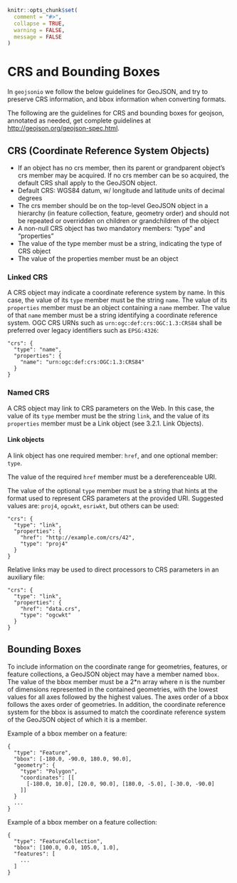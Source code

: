 <!--
%\VignetteEngine{knitr::knitr}
%\VignetteIndexEntry{CRS and Bounding Boxes}
-->

```r
knitr::opts_chunk$set(
  comment = "#>",
  collapse = TRUE,
  warning = FALSE, 
  message = FALSE
)
```

CRS and Bounding Boxes
======================

In `geojsonio` we follow the below guidelines for GeoJSON, and try to preserve CRS information, and bbox information when converting formats. 

The following are the guidelines for CRS and bounding boxes for geojson, annotated as needed, get complete guidelines at [http://geojson.org/geojson-spec.html](http://geojson.org/geojson-spec.html).

## CRS (Coordinate Reference System Objects)

* If an object has no crs member, then its parent or grandparent object's crs member may be acquired. If no crs member can be so acquired, the default CRS shall apply to the GeoJSON object.
* Default CRS: WGS84 datum, w/ longitude and latitude units of decimal degrees
* The crs member should be on the top-level GeoJSON object in a hierarchy (in feature collection, feature, geometry order) and should not be repeated or overridden on children or grandchildren of the object
* A non-null CRS object has two mandatory members: "type" and "properties"
* The value of the type member must be a string, indicating the type of CRS object
* The value of the properties member must be an object

### Linked CRS

A CRS object may indicate a coordinate reference system by name. In this case, the value of its `type` member must be the string `name`. The value of its `properties` member must be an object containing a `name` member. The value of that `name` member must be a string identifying a coordinate reference system. OGC CRS URNs such as `urn:ogc:def:crs:OGC:1.3:CRS84` shall be preferred over legacy identifiers such as `EPSG:4326`:

```
"crs": {
  "type": "name",
  "properties": {
    "name": "urn:ogc:def:crs:OGC:1.3:CRS84"
  }
}
```

### Named CRS

A CRS object may link to CRS parameters on the Web. In this case, the value of its `type` member must be the string `link`, and the value of its `properties` member must be a Link object (see 3.2.1. Link Objects).

#### Link objects

A link object has one required member: `href`, and one optional member: `type`.

The value of the required `href` member must be a dereferenceable URI.

The value of the optional `type` member must be a string that hints at the format used to represent CRS parameters at the provided URI. Suggested values are: `proj4`, `ogcwkt`, `esriwkt`, but others can be used:

```
"crs": {
  "type": "link", 
  "properties": {
    "href": "http://example.com/crs/42",
    "type": "proj4"
  }
}
```
    
Relative links may be used to direct processors to CRS parameters in an auxiliary file:

```
"crs": {
  "type": "link",
  "properties": {
    "href": "data.crs",
    "type": "ogcwkt"
  }
}
```

## Bounding Boxes

To include information on the coordinate range for geometries, features, or feature collections, a GeoJSON object may have a member named `bbox`. The value of the bbox member must be a 2*n array where n is the number of dimensions represented in the contained geometries, with the lowest values for all axes followed by the highest values. The axes order of a bbox follows the axes order of geometries. In addition, the coordinate reference system for the bbox is assumed to match the coordinate reference system of the GeoJSON object of which it is a member.

Example of a bbox member on a feature:

```
{ 
  "type": "Feature",
  "bbox": [-180.0, -90.0, 180.0, 90.0],
  "geometry": {
    "type": "Polygon",
    "coordinates": [[
      [-180.0, 10.0], [20.0, 90.0], [180.0, -5.0], [-30.0, -90.0]
    ]]
  }
  ...
}
```

Example of a bbox member on a feature collection:

```
{ 
  "type": "FeatureCollection",
  "bbox": [100.0, 0.0, 105.0, 1.0],
  "features": [
    ...
  ] 
}
```
